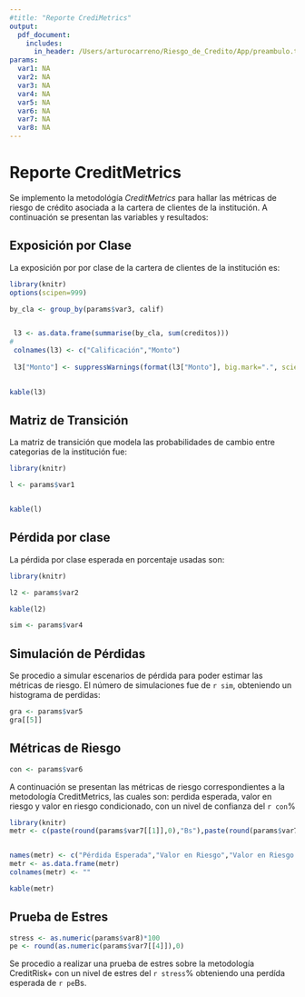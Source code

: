 ```yaml
---
#title: "Reporte CrediMetrics"
output: 
  pdf_document:
    includes:
      in_header: /Users/arturocarreno/Riesgo_de_Credito/App/preambulo.tex
params:
  var1: NA  
  var2: NA
  var3: NA
  var4: NA
  var5: NA
  var6: NA
  var7: NA
  var8: NA
---
```

# Reporte CreditMetrics

Se implemento la metodológía *CreditMetrics* para hallar las métricas de riesgo de crédito asociada a la cartera de clientes de la institución. A continuación se presentan las variables y resultados:

## Exposición por Clase

La exposición por por clase de la cartera de clientes de la institución es:

```r
library(knitr)
options(scipen=999)

by_cla <- group_by(params$var3, calif)


 l3 <- as.data.frame(summarise(by_cla, sum(creditos)))
# 
 colnames(l3) <- c("Calificación","Monto")
 
 l3["Monto"] <- suppressWarnings(format(l3["Monto"], big.mark=".", scientific = FALSE))
 

kable(l3)
```


## Matriz de Transición

La matriz de transición que modela las probabilidades de cambio entre categorias de la institución fue:

```r
library(knitr)

l <- params$var1


kable(l)

```

## Pérdida por clase

La pérdida por clase esperada en porcentaje usadas son:

```r
library(knitr)

l2 <- params$var2

kable(l2)

```

\newpage

```r


sim <- params$var4
```

## Simulación de Pérdidas

Se procedio a simular escenarios de pérdida para poder estimar las métricas de riesgo. El número de simulaciones fue de `r sim`, obteniendo un histograma de perdidas:


```r

gra <- params$var5
gra[[5]]
```



## Métricas de Riesgo

```r


con <- params$var6
```

A continuación se presentan las métricas de riesgo correspondientes a la metodología CreditMetrics, las cuales son: perdida esperada, valor en riesgo y valor en riesgo condicionado, con un nivel de confianza del `r con`%

```r
library(knitr)
metr <- c(paste(round(params$var7[[1]],0),"Bs"),paste(round(params$var7[[2]],0),"Bs"),paste(round(params$var7[[3]],0),"Bs"))


names(metr) <- c("Pérdida Esperada","Valor en Riesgo","Valor en Riesgo Condicional")
metr <- as.data.frame(metr)
colnames(metr) <- ""

kable(metr)

```


## Prueba de Estres

```r


stress <- as.numeric(params$var8)*100
pe <- round(as.numeric(params$var7[[4]]),0)
```

Se procedio a realizar una prueba de estres sobre la metodología CreditRisk+ con un nivel de estres del `r stress`% obteniendo una perdída esperada de `r pe`Bs.


